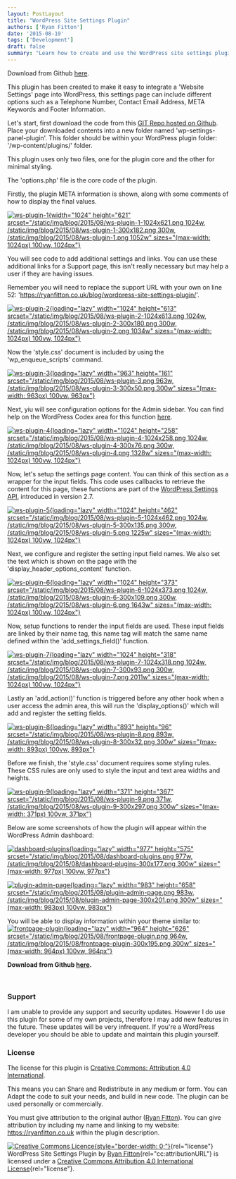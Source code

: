 ```yaml
---
layout: PostLayout
title: "WordPress Site Settings Plugin"
authors: ['Ryan Fitton']
date: '2015-08-19'
tags: ['Development']
draft: false
summary: "Learn how to create and use the WordPress site settings plugin I have created. This plugin will allow you or your client to easily edit a WordPress website's details such as the telephone number, META Keywords, Footer text, etc."
---
```


Download from Github [here](https://github.com/ryanfitton/wp-settings-panel-plugin).

This plugin has been created to make it easy to integrate a 'Website Settings' page into WordPress, this settings page can include different options such as a Telephone Number, Contact Email Address, META Keywords and Footer Information.

Let's start, first download the code from this [GIT Repo hosted on Github](https://github.com/ryanfitton/wp-settings-panel-plugin). Place your downloaded contents into a new folder named 'wp-settings-panel-plugin'. This folder should be within your WordPress plugin folder: '/wp-content/plugins/' folder.

This plugin uses only two files, one for the plugin core and the other for minimal styling.

The 'options.php' file is the core code of the plugin.

Firstly, the plugin META information is shown, along with some comments of how to display the final values.

[![ws-plugin-1](/static/img/blog/2015/08/ws-plugin-1-1024x621.png){width="1024" height="621" srcset="/static/img/blog/2015/08/ws-plugin-1-1024x621.png 1024w, /static/img/blog/2015/08/ws-plugin-1-300x182.png 300w, /static/img/blog/2015/08/ws-plugin-1.png 1052w" sizes="(max-width: 1024px) 100vw, 1024px"}](/static/img/blog/2015/08/ws-plugin-1.png)

You will see code to add additional settings and links. You can use these additional links for a Support page, this isn't really necessary but may help a user if they are having issues.

Remember you will need to replace the support URL with your own on line 52: 'https://ryanfitton.co.uk/blog/wordpress-site-settings-plugin/'.

[![ws-plugin-2](/static/img/blog/2015/08/ws-plugin-2-1024x613.png){loading="lazy" width="1024" height="613" srcset="/static/img/blog/2015/08/ws-plugin-2-1024x613.png 1024w, /static/img/blog/2015/08/ws-plugin-2-300x180.png 300w, /static/img/blog/2015/08/ws-plugin-2.png 1034w" sizes="(max-width: 1024px) 100vw, 1024px"}](/static/img/blog/2015/08/ws-plugin-2.png)

Now the 'style.css' document is included by using the 'wp_enqueue_scripts' command.

[![ws-plugin-3](/static/img/blog/2015/08/ws-plugin-3.png){loading="lazy" width="963" height="161" srcset="/static/img/blog/2015/08/ws-plugin-3.png 963w, /static/img/blog/2015/08/ws-plugin-3-300x50.png 300w" sizes="(max-width: 963px) 100vw, 963px"}](/static/img/blog/2015/08/ws-plugin-3.png)

Next, yiu will see configuration options for the Admin sidebar. You can find help on the WordPress Codex area for this function [here](https://codex.wordpress.org/Function_Reference/add_menu_page).

[![ws-plugin-4](/static/img/blog/2015/08/ws-plugin-4-1024x258.png){loading="lazy" width="1024" height="258" srcset="/static/img/blog/2015/08/ws-plugin-4-1024x258.png 1024w, /static/img/blog/2015/08/ws-plugin-4-300x76.png 300w, /static/img/blog/2015/08/ws-plugin-4.png 1328w" sizes="(max-width: 1024px) 100vw, 1024px"}](/static/img/blog/2015/08/ws-plugin-4.png)

Now, let's setup the settings page content. You can think of this section as a wrapper for the input fields. This code uses callbacks to retrieve the content for this page, these functions are part of the [WordPress Settings API](https://codex.wordpress.org/Settings_API), introduced in version 2.7.

[![ws-plugin-5](/static/img/blog/2015/08/ws-plugin-5-1024x462.png){loading="lazy" width="1024" height="462" srcset="/static/img/blog/2015/08/ws-plugin-5-1024x462.png 1024w, /static/img/blog/2015/08/ws-plugin-5-300x135.png 300w, /static/img/blog/2015/08/ws-plugin-5.png 1225w" sizes="(max-width: 1024px) 100vw, 1024px"}](/static/img/blog/2015/08/ws-plugin-5.png)

Next, we configure and register the setting input field names. We also set the text which is shown on the page with the 'display_header_options_content' function.

[![ws-plugin-6](/static/img/blog/2015/08/ws-plugin-6-1024x373.png){loading="lazy" width="1024" height="373" srcset="/static/img/blog/2015/08/ws-plugin-6-1024x373.png 1024w, /static/img/blog/2015/08/ws-plugin-6-300x109.png 300w, /static/img/blog/2015/08/ws-plugin-6.png 1643w" sizes="(max-width: 1024px) 100vw, 1024px"}](/static/img/blog/2015/08/ws-plugin-6.png)

Now, setup functions to render the input fields are used. These input fields are linked by their name tag, this name tag will match the same name defined within the 'add_settings_field()' function.

[![ws-plugin-7](/static/img/blog/2015/08/ws-plugin-7-1024x318.png){loading="lazy" width="1024" height="318" srcset="/static/img/blog/2015/08/ws-plugin-7-1024x318.png 1024w, /static/img/blog/2015/08/ws-plugin-7-300x93.png 300w, /static/img/blog/2015/08/ws-plugin-7.png 2011w" sizes="(max-width: 1024px) 100vw, 1024px"}](/static/img/blog/2015/08/ws-plugin-7.png)

Lastly an 'add_action()' function is triggered before any other hook when a user access the admin area, this will run the 'display_options()' which will add and register the setting fields.

[![ws-plugin-8](/static/img/blog/2015/08/ws-plugin-8.png){loading="lazy" width="893" height="96" srcset="/static/img/blog/2015/08/ws-plugin-8.png 893w, /static/img/blog/2015/08/ws-plugin-8-300x32.png 300w" sizes="(max-width: 893px) 100vw, 893px"}](/static/img/blog/2015/08/ws-plugin-8.png)

Before we finish, the 'style.css' document requires some styling rules. These CSS rules are only used to style the input and text area widths and heights.

[![ws-plugin-9](/static/img/blog/2015/08/ws-plugin-9.png){loading="lazy" width="371" height="367" srcset="/static/img/blog/2015/08/ws-plugin-9.png 371w, /static/img/blog/2015/08/ws-plugin-9-300x297.png 300w" sizes="(max-width: 371px) 100vw, 371px"}](/static/img/blog/2015/08/ws-plugin-9.png)

Below are some screenshots of how the plugin will appear within the WordPress Admin dashboard:

[![dashboard-plugins](/static/img/blog/2015/08/dashboard-plugins.png){loading="lazy" width="977" height="575" srcset="/static/img/blog/2015/08/dashboard-plugins.png 977w, /static/img/blog/2015/08/dashboard-plugins-300x177.png 300w" sizes="(max-width: 977px) 100vw, 977px"}](/static/img/blog/2015/08/dashboard-plugins.png)

[![plugin-admin-page](/static/img/blog/2015/08/plugin-admin-page.png){loading="lazy" width="983" height="658" srcset="/static/img/blog/2015/08/plugin-admin-page.png 983w, /static/img/blog/2015/08/plugin-admin-page-300x201.png 300w" sizes="(max-width: 983px) 100vw, 983px"}](/static/img/blog/2015/08/plugin-admin-page.png)

You will be able to display information within your theme similar to:[![frontpage-plugin](/static/img/blog/2015/08/frontpage-plugin.png){loading="lazy" width="964" height="626" srcset="/static/img/blog/2015/08/frontpage-plugin.png 964w, /static/img/blog/2015/08/frontpage-plugin-300x195.png 300w" sizes="(max-width: 964px) 100vw, 964px"}\
](/static/img/blog/2015/08/frontpage-plugin.png)

**Download from Github [here](https://github.com/ryanfitton/wp-settings-panel-plugin).**

 

### Support

I am unable to provide any support and security updates. However I do use this plugin for some of my own projects, therefore I may add new features in the future. These updates will be very infrequent. If you're a WordPress developer you should be able to update and maintain this plugin yourself.

### License

The license for this plugin is [Creative Commons: Attribution 4.0 International](https://creativecommons.org/licenses/by/4.0/).

This means you can Share and Redistribute in any medium or form. You can Adapt the code to suit your needs, and build in new code. The plugin can be used personally or commercially.

You must give attribution to the original author ([Ryan Fitton](https://ryanfitton.co.uk)). You can give attribution by including my name and linking to my website: <https://ryanfitton.co.uk> within the plugin description.

[![Creative Commons Licence](https://i.creativecommons.org/l/by/4.0/88x31.png){style="border-width: 0;"}](http://creativecommons.org/licenses/by/4.0/){rel="license"}\
WordPress Site Settings Plugin by [Ryan Fitton](https://ryanfitton.co.uk/blog/wordpress-site-settings-plugin/){rel="cc:attributionURL"} is licensed under a [Creative Commons Attribution 4.0 International License](http://creativecommons.org/licenses/by/4.0/){rel="license"}.
